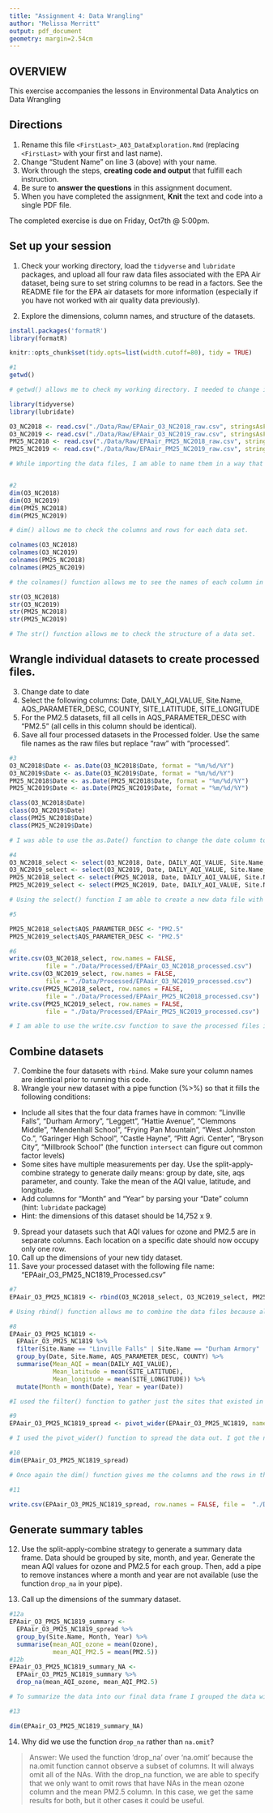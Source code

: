 ```yaml
---
title: "Assignment 4: Data Wrangling"
author: "Melissa Merritt"
output: pdf_document
geometry: margin=2.54cm
---
```


## OVERVIEW

This exercise accompanies the lessons in Environmental Data Analytics on Data Wrangling 

## Directions
1.  Rename this file `<FirstLast>_A03_DataExploration.Rmd` (replacing `<FirstLast>` with your first and last name).
2. Change "Student Name" on line 3 (above) with your name.
3. Work through the steps, **creating code and output** that fulfill each instruction.
4. Be sure to **answer the questions** in this assignment document.
5. When you have completed the assignment, **Knit** the text and code into a single PDF file.

The completed exercise is due on Friday, Oct7th @ 5:00pm.

## Set up your session 
1. Check your working directory, load the `tidyverse` and `lubridate` packages, and upload all four raw data files associated with the EPA Air dataset, being sure to set string columns to be read in a factors. See the README file for the EPA air datasets for more information (especially if you have not worked with air quality data previously). 

2. Explore the dimensions, column names, and structure of the datasets. 
```r

install.packages('formatR')
library(formatR)

knitr::opts_chunk$set(tidy.opts=list(width.cutoff=80), tidy = TRUE)
```

```r
#1 
getwd()

# getwd() allows me to check my working directory. I needed to change it in the knit options to project directory, and now it is correct.

library(tidyverse)
library(lubridate)

O3_NC2018 <- read.csv("./Data/Raw/EPAair_O3_NC2018_raw.csv", stringsAsFactors = TRUE)
O3_NC2019 <- read.csv("./Data/Raw/EPAair_O3_NC2019_raw.csv", stringsAsFactors = TRUE)
PM25_NC2018 <- read.csv("./Data/Raw/EPAair_PM25_NC2018_raw.csv", stringsAsFactors = TRUE)
PM25_NC2019 <- read.csv("./Data/Raw/EPAair_PM25_NC2019_raw.csv", stringsAsFactors = TRUE)

# While importing the data files, I am able to name them in a way that makes them easy to use and recognize.


#2
dim(O3_NC2018)
dim(O3_NC2019)
dim(PM25_NC2018)
dim(PM25_NC2019)

# dim() allows me to check the columns and rows for each data set.

colnames(O3_NC2018)
colnames(O3_NC2019)
colnames(PM25_NC2018)
colnames(PM25_NC2019)

# the colnames() function allows me to see the names of each column in the data set. 

str(O3_NC2018)
str(O3_NC2019)
str(PM25_NC2018)
str(PM25_NC2019)

# The str() function allows me to check the structure of a data set. 

```

## Wrangle individual datasets to create processed files.
3. Change date to date
4. Select the following columns: Date, DAILY_AQI_VALUE, Site.Name, AQS_PARAMETER_DESC, COUNTY, SITE_LATITUDE, SITE_LONGITUDE
5. For the PM2.5 datasets, fill all cells in AQS_PARAMETER_DESC with "PM2.5" (all cells in this column should be identical).
6. Save all four processed datasets in the Processed folder. Use the same file names as the raw files but replace "raw" with "processed".

```r
#3
O3_NC2018$Date <- as.Date(O3_NC2018$Date, format = "%m/%d/%Y")
O3_NC2019$Date <- as.Date(O3_NC2019$Date, format = "%m/%d/%Y")
PM25_NC2018$Date <- as.Date(PM25_NC2018$Date, format = "%m/%d/%Y")
PM25_NC2019$Date <- as.Date(PM25_NC2019$Date, format = "%m/%d/%Y")

class(O3_NC2018$Date)
class(O3_NC2019$Date)
class(PM25_NC2018$Date)
class(PM25_NC2019$Date)

# I was able to use the as.Date() function to change the date column to "date". I was able to check each of the classifications with the class() function.

#4
O3_NC2018_select <- select(O3_NC2018, Date, DAILY_AQI_VALUE, Site.Name, AQS_PARAMETER_DESC, COUNTY:SITE_LONGITUDE)
O3_NC2019_select <- select(O3_NC2019, Date, DAILY_AQI_VALUE, Site.Name, AQS_PARAMETER_DESC, COUNTY:SITE_LONGITUDE)
PM25_NC2018_select <- select(PM25_NC2018, Date, DAILY_AQI_VALUE, Site.Name, AQS_PARAMETER_DESC, COUNTY:SITE_LONGITUDE)
PM25_NC2019_select <- select(PM25_NC2019, Date, DAILY_AQI_VALUE, Site.Name, AQS_PARAMETER_DESC, COUNTY:SITE_LONGITUDE)

# Using the select() function I am able to create a new data file with just the pertinent information. 

#5

PM25_NC2018_select$AQS_PARAMETER_DESC <- "PM2.5"
PM25_NC2019_select$AQS_PARAMETER_DESC <- "PM2.5"

#6
write.csv(O3_NC2018_select, row.names = FALSE, 
          file = "./Data/Processed/EPAair_O3_NC2018_processed.csv")
write.csv(O3_NC2019_select, row.names = FALSE, 
          file = "./Data/Processed/EPAair_O3_NC2019_processed.csv")
write.csv(PM25_NC2018_select, row.names = FALSE, 
          file = "./Data/Processed/EPAair_PM25_NC2018_processed.csv")
write.csv(PM25_NC2019_select, row.names = FALSE, 
          file = "./Data/Processed/EPAair_PM25_NC2019_processed.csv")

# I am able to use the write.csv function to save the processed files in the processed data folder. 

```


## Combine datasets
7. Combine the four datasets with `rbind`. Make sure your column names are identical prior to running this code. 
8. Wrangle your new dataset with a pipe function (%>%) so that it fills the following conditions: 

* Include all sites that the four data frames have in common: "Linville Falls", "Durham Armory", "Leggett", "Hattie Avenue", "Clemmons Middle", "Mendenhall School", "Frying Pan Mountain", "West Johnston Co.", "Garinger High School", "Castle Hayne", "Pitt Agri. Center", "Bryson City", "Millbrook School" (the function `intersect` can figure out common factor levels)
* Some sites have multiple measurements per day. Use the split-apply-combine strategy to generate daily means: group by date, site, aqs parameter, and county. Take the mean of the AQI value, latitude, and longitude.
* Add columns for "Month" and "Year" by parsing your "Date" column (hint: `lubridate` package)
* Hint: the dimensions of this dataset should be 14,752 x 9.

9. Spread your datasets such that AQI values for ozone and PM2.5 are in separate columns. Each location on a specific date should now occupy only one row.
10. Call up the dimensions of your new tidy dataset.
11. Save your processed dataset with the following file name: "EPAair_O3_PM25_NC1819_Processed.csv"

```r
#7
EPAair_O3_PM25_NC1819 <- rbind(O3_NC2018_select, O3_NC2019_select, PM25_NC2018_select, PM25_NC2019_select)

# Using rbind() function allows me to combine the data files because all the row names are the same. 

#8
EPAair_O3_PM25_NC1819 <- 
  EPAair_O3_PM25_NC1819 %>%
  filter(Site.Name == "Linville Falls" | Site.Name == "Durham Armory" | Site.Name == "Leggett" | Site.Name == "Hattie Avenue" | Site.Name == "Clemmons Middle" | Site.Name == "Mendenhall School" | Site.Name == "Frying Pan Mountain" | Site.Name == "West Johnston Co." | Site.Name == "Garinger High School" | Site.Name == "Castle Hayne" | Site.Name == "Pitt Agri. Center" | Site.Name == "Bryson City" | Site.Name == "Millbrook School") %>%
  group_by(Date, Site.Name, AQS_PARAMETER_DESC, COUNTY) %>%
  summarise(Mean_AQI = mean(DAILY_AQI_VALUE), 
            Mean_latitude = mean(SITE_LATITUDE), 
            Mean_longitude = mean(SITE_LONGITUDE)) %>%
  mutate(Month = month(Date), Year = year(Date))

#I used the filter() function to gather just the sites that existed in all four of the data frames. Then I was able to use the group_by() function to clarify that for each row that had the same values in those four columns, we would take the means of the Daily AQI Value, the site latitude, and the site longitude. Lastly, I used the lubridate package, function mutate(), to create 2 new columns, month and year. 

#9
EPAair_O3_PM25_NC1819_spread <- pivot_wider(EPAair_O3_PM25_NC1819, names_from = AQS_PARAMETER_DESC, values_from = Mean_AQI)

# I used the pivot_wider() function to spread the data out. I got the names from the original AQS_PARAMETER_DESC column, and was able to create two new columns (ozone and PM2.5) with the values from the Mean_AQI. 

#10
dim(EPAair_O3_PM25_NC1819_spread)

# Once again the dim() function gives me the columns and the rows in the data frame.

#11

write.csv(EPAair_O3_PM25_NC1819_spread, row.names = FALSE, file =  "./Data/Processed/EPAair_O3_PM25_NC1819_Processed.csv")

```


## Generate summary tables
12. Use the split-apply-combine strategy to generate a summary data frame. Data should be grouped by site, month, and year. Generate the mean AQI values for ozone and PM2.5 for each group. Then, add a pipe to remove instances where a month and year are not available (use the function `drop_na` in your pipe). 

13. Call up the dimensions of the summary dataset.

```r
#12a
EPAair_O3_PM25_NC1819_summary <-
  EPAair_O3_PM25_NC1819_spread %>%
  group_by(Site.Name, Month, Year) %>%
  summarise(mean_AQI_ozone = mean(Ozone),
            mean_AQI_PM2.5 = mean(PM2.5))
#12b
EPAair_O3_PM25_NC1819_summary_NA <-
  EPAair_O3_PM25_NC1819_summary %>%
  drop_na(mean_AQI_ozone, mean_AQI_PM2.5)

# To summarize the data into our final data frame I grouped the data with the group_by() function, and then combined the ozone and PM2.5 into mean values for the rows that shared the same Site.Name, Month, and Year. The drop_NA function allows me to get rid of the NA values in both the mean_AQI_ozone column and the mean_AQI_PM2.5 column. 

#13

dim(EPAair_O3_PM25_NC1819_summary_NA)


```

14. Why did we use the function `drop_na` rather than `na.omit`?

> Answer: We used the function 'drop_na' over 'na.omit' because the na.omit function cannot observe a subset of columns. It will always omit all of the NAs. With the drop_na function, we are able to specify that we only want to omit rows that have NAs in the mean ozone column and the mean PM2.5 column. In this case, we get the same results for both, but it other cases it could be useful. 
